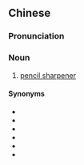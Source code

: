 {{also|笔刨}}
==Chinese==
{{zh-forms|s=笔刨}}

===Pronunciation===
{{zh-pron
|m=bǐpáo
|c=bat1 paau4-2
|cat=n
}}

===Noun===
{{zh-noun}}

# [[pencil sharpener]]

====Synonyms====
* {{zh-l|卷筆刀}}
* {{zh-l|鉛筆刀}}
* {{zh-l|鉛筆刨}}
* {{zh-l|削筆刀}}
* {{zh-l|削鉛筆機}}
* {{zh-l|轉筆刀}}